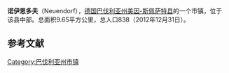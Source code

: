{{Infobox settlement
| name                    = 诺伊恩多夫
| native_name             = Neuendorf
| settlement_type         = 市镇
| image_skyline           = 
| imagesize               = 
| image_caption           = 
| image_flag              = 
| flag_size               = 
| image_shield            = Wappen Neuendorf Begrussungsseite neu.jpg
| shield_size             = 
| pushpin_map             = Germany
| pushpin_label_position  = 
| pushpin_map_caption     = 在德国的位置
| latd  =50 |latm  =1  |lats  =57 |latNS  = N 
| longd =9   |longm =38 |longs =38 |longEW = E 
| coordinates_type        = region:ES_type:city
| coordinates_display     = inline,title
| image_map               = Neuendorf in MSP.svg
| map_caption             = 在美因-斯佩萨特县的位置
| subdivision_type        = 国家
| subdivision_name        = 德国
| subdivision_type1       = [[德国行政区划|州]]
| subdivision_name1       = [[巴伐利亚州|巴伐利亚州]]
| subdivision_type2       = [[县_(德国)|县]]
| subdivision_name2       = [[美因-斯佩萨特县|美因-斯佩萨特县]]
| area_total_km2          = 9.65
| elevation_m             = 156
| population_total        = 838
| population_as_of        = 2012年12月31日
| population_density_km2  = auto
| timezone1               = [[欧洲中部时间|CET]]
| utc_offset1             = +1
| timezone1_DST           = [[欧洲中部夏令时间|CEST]]
| utc_offset1_DST         = +2
| postal_code_type        = 邮编
| postal_code             = 97788
| footnotes               = 
}}
'''诺伊恩多夫'''（Neuendorf），[[德国|德国]][[巴伐利亚州|巴伐利亚州]][[美因-斯佩萨特县|美因-斯佩萨特县]]的一个市镇，位于该县中部。总面积9.65平方公里，总人口838（2012年12月31日）。


==参考文献==
{{reflist}}

{{Authority control}}
[[Category:巴伐利亚州市镇|Category:巴伐利亚州市镇]]